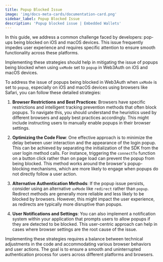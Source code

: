 ```yaml
---
title: Popup Blocked Issue
image: 'img/docs-meta-cards/documentation-card.png'
sidebar_label: Popup Blocked Issue
description: 'Popup blocked issue | Embedded Wallets'
---
```


In this guide, we address a common challenge faced by developers: pop-ups being blocked on iOS and macOS devices. This issue frequently impedes user experience and requires specific attention to ensure smooth functionality across these platforms.

Implementing these strategies should help in mitigating the issue of popups being blocked when using `uxMode` set to `popup` in Web3Auth on iOS and macOS devices.

To address the issue of popups being blocked in Web3Auth when `uxMode` is set to `popup`, especially on iOS and macOS devices using browsers like Safari, you can follow these detailed strategies:

1. **Browser Restrictions and Best Practices**: Browsers have specific restrictions and intelligent tracking prevention methods that often block popups. To navigate this, you should understand the heuristics used by different browsers and apply best practices accordingly. This might include instructing users to manually enable popups in their browser settings.

2. **Optimizing the Code Flow**: One effective approach is to minimize the delay between user interaction and the appearance of the login popup. This can be achieved by separating the initialization of the SDK from the user login method calls. For instance, triggering the `connectTo` function on a button click rather than on page load can prevent the popup from being blocked. This method works around the browser's popup-blocking mechanisms, which are more likely to engage when popups do not directly follow a user action.

3. **Alternative Authentication Methods**: If the popup issue persists, consider using an alternative `uxMode` like `redirect` rather than `popup`. Redirect methods are generally more reliable and less likely to be blocked by browsers. However, this might impact the user experience, as redirects are typically more disruptive than popups.

4. **User Notifications and Settings**: You can also implement a notification system within your application that prompts users to allow popups if they are detected to be blocked. This user-centric approach can help in cases where browser settings are the root cause of the issue.

Implementing these strategies requires a balance between technical adjustments in the code and accommodating various browser behaviors and user actions. The goal is to ensure a smooth and uninterrupted authentication process for users across different platforms and browsers.
